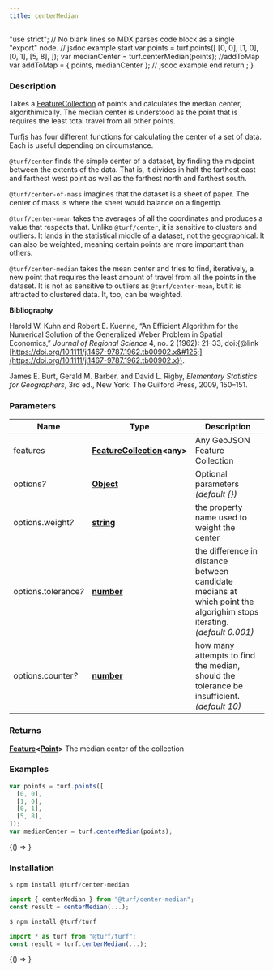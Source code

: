 ```yaml
---
title: centerMedian
---
```



  "use strict";
  // No blank lines so MDX parses code block as a single "export" node.
  // jsdoc example start
  var points = turf.points([
    [0, 0],
    [1, 0],
    [0, 1],
    [5, 8],
  ]);
  var medianCenter = turf.centerMedian(points);
  //addToMap
  var addToMap = { points, medianCenter };
  // jsdoc example end
  return <ExampleMap addToMap={addToMap} />;
}

### Description

Takes a [FeatureCollection](https://tools.ietf.org/html/rfc7946#section-3.3) of points and calculates the median center,
algorithimically. The median center is understood as the point that is
requires the least total travel from all other points.

Turfjs has four different functions for calculating the center of a set of
data. Each is useful depending on circumstance.

`@turf/center` finds the simple center of a dataset, by finding the
midpoint between the extents of the data. That is, it divides in half the
farthest east and farthest west point as well as the farthest north and
farthest south.

`@turf/center-of-mass` imagines that the dataset is a sheet of paper.
The center of mass is where the sheet would balance on a fingertip.

`@turf/center-mean` takes the averages of all the coordinates and
produces a value that respects that. Unlike `@turf/center`, it is
sensitive to clusters and outliers. It lands in the statistical middle of a
dataset, not the geographical. It can also be weighted, meaning certain
points are more important than others.

`@turf/center-median` takes the mean center and tries to find, iteratively,
a new point that requires the least amount of travel from all the points in
the dataset. It is not as sensitive to outliers as `@turf/center-mean`, but it is
attracted to clustered data. It, too, can be weighted.

**Bibliography**

Harold W. Kuhn and Robert E. Kuenne, “An Efficient Algorithm for the
Numerical Solution of the Generalized Weber Problem in Spatial
Economics,” _Journal of Regional Science_ 4, no. 2 (1962): 21–33,
doi:&#123;@link [https://doi.org/10.1111/j.1467-9787.1962.tb00902.x&#125;](https://doi.org/10.1111/j.1467-9787.1962.tb00902.x}).

James E. Burt, Gerald M. Barber, and David L. Rigby, _Elementary
Statistics for Geographers_, 3rd ed., New York: The Guilford
Press, 2009, 150–151.

### Parameters

| Name                      | Type                                                                                            | Description                                                                                                           |
| ------------------------- | ----------------------------------------------------------------------------------------------- | --------------------------------------------------------------------------------------------------------------------- |
| features                  | **[FeatureCollection](https://tools.ietf.org/html/rfc7946#section-3.3)&lt;any&gt;**             | Any GeoJSON Feature Collection                                                                                        |
| options<i>?</i>           | **[Object](https://developer.mozilla.org/docs/Web/JavaScript/Reference/Global_Objects/Object)** | Optional parameters _(default &#123;&#125;)_                                                                          |
| options.weight<i>?</i>    | **[string](https://developer.mozilla.org/docs/Web/JavaScript/Reference/Global_Objects/String)** | the property name used to weight the center                                                                           |
| options.tolerance<i>?</i> | **[number](https://developer.mozilla.org/docs/Web/JavaScript/Reference/Global_Objects/Number)** | the difference in distance between candidate medians at which point the algorighim stops iterating. _(default 0.001)_ |
| options.counter<i>?</i>   | **[number](https://developer.mozilla.org/docs/Web/JavaScript/Reference/Global_Objects/Number)** | how many attempts to find the median, should the tolerance be insufficient. _(default 10)_                            |

### Returns

**[Feature](https://tools.ietf.org/html/rfc7946#section-3.2)&lt;[Point](https://tools.ietf.org/html/rfc7946#section-3.1.2)&gt;** The median center of the collection

### Examples

```javascript
var points = turf.points([
  [0, 0],
  [1, 0],
  [0, 1],
  [5, 8],
]);
var medianCenter = turf.centerMedian(points);
```

<BrowserOnly>{() => <Map0 />}</BrowserOnly>

### Installation

```javascript
$ npm install @turf/center-median

import { centerMedian } from "@turf/center-median";
const result = centerMedian(...);
```

```javascript
$ npm install @turf/turf

import * as turf from "@turf/turf";
const result = turf.centerMedian(...);
```

<!-- Expose turf as global var for experimenting in the browser console -->

<BrowserOnly>{() => <WindowTurfGlobal turf={turf} />}</BrowserOnly>
